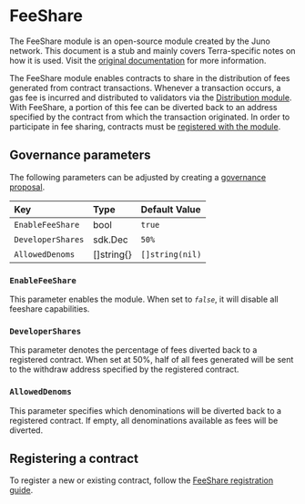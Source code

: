 
# FeeShare

<Admonition type="info" icon="ℹ️">

The FeeShare module is an open-source module created by the Juno network. This document is a stub and mainly covers Terra-specific notes on how it is used. Visit the [original documentation](https://docs.junonetwork.io/developer-guides/juno-modules/feeshare#registering-factory-contracts) for more information. 

</Admonition>

The FeeShare module enables contracts to share in the distribution of fees generated from contract transactions. Whenever a transaction occurs, a gas fee is incurred and distributed to validators via the [Distribution module](./spec-distribution.mdx). With FeeShare, a portion of this fee can be diverted back to an address specified by the contract from which the transaction originated. In order to participate in fee sharing, contracts must be [registered with the module](../guides/register-feeshare.mdx). 

## Governance parameters

The following parameters can be adjusted by creating a [governance proposal](./spec-governance.mdx). 

| Key                        | Type        | Default Value    |
| :------------------------- | :---------- | :--------------- |
| `EnableFeeShare`           | bool        | `true`           |
| `DeveloperShares`          | sdk.Dec     | `50%`            |
| `AllowedDenoms`            | []string{}  | `[]string(nil)`  |

### `EnableFeeShare` 

This parameter enables the module. When set to _`false`_, it will disable all feeshare capabilities. 

### `DeveloperShares` 

This parameter denotes the percentage of fees diverted back to a registered contract. When set at 50%, half of all fees generated will be sent to the withdraw address specified by the registered contract. 

### `AllowedDenoms` 

This parameter specifies which denominations will be diverted back to a registered contract. If empty, all denominations available as fees will be diverted.

## Registering a contract

To register a new or existing contract, follow the [FeeShare registration guide](../guides/register-feeshare.mdx). 
